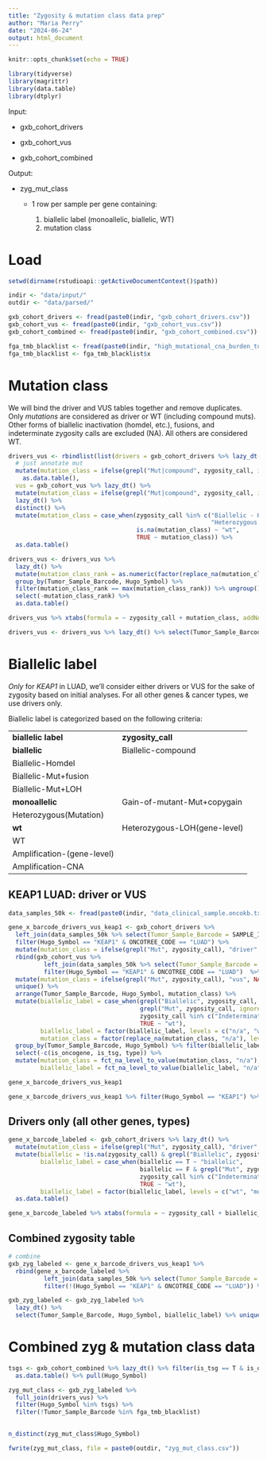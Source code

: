 ```yaml
---
title: "Zygosity & mutation class data prep"
author: "Maria Perry"
date: "2024-06-24"
output: html_document
---
```


```r

knitr::opts_chunk$set(echo = TRUE)

library(tidyverse)
library(magrittr)
library(data.table)
library(dtplyr)

```

Input:

-   gxb_cohort_drivers

-   gxb_cohort_vus

-   gxb_cohort_combined

Output:

-   zyg_mut_class

    -   1 row per sample per gene containing:

        1.  biallelic label (monoallelic, biallelic, WT)
        2.  mutation class

# Load

```r

setwd(dirname(rstudioapi::getActiveDocumentContext()$path))

indir <- "data/input/"
outdir <- "data/parsed/"

gxb_cohort_drivers <- fread(paste0(indir, "gxb_cohort_drivers.csv"))
gxb_cohort_vus <- fread(paste0(indir, "gxb_cohort_vus.csv"))
gxb_cohort_combined <- fread(paste0(indir, "gxb_cohort_combined.csv"))

fga_tmb_blacklist <- fread(paste0(indir, "high_mutational_cna_burden_tumors.50k.txt"))
fga_tmb_blacklist <- fga_tmb_blacklist$x

```

# Mutation class

We will bind the driver and VUS tables together and remove duplicates. Only *mutations* are considered as driver or WT (including compound muts). Other forms of biallelic inactivation (homdel, etc.), fusions, and indeterminate zygosity calls are excluded (NA). All others are considered WT.

```r

drivers_vus <- rbindlist(list(drivers = gxb_cohort_drivers %>% lazy_dt() %>%
  # just annotate mut
  mutate(mutation_class = ifelse(grepl("Mut|compound", zygosity_call, ignore.case = T), "driver", NA_character_)) %>%
    as.data.table(),
  vus = gxb_cohort_vus %>% lazy_dt() %>%
  mutate(mutation_class = ifelse(grepl("Mut|compound", zygosity_call, ignore.case = T), "vus", NA_character_)) %>% as.data.table()), fill = T) %>% 
  lazy_dt() %>%
  distinct() %>%
  mutate(mutation_class = case_when(zygosity_call %in% c("Biallelic - Homdel", 
                                                         "Heterozygous (Fusion)",  "Indeterminate") ~ NA_character_,
                                    is.na(mutation_class) ~ "wt",
                                    TRUE ~ mutation_class)) %>%
  as.data.table()

drivers_vus <- drivers_vus %>%
  lazy_dt() %>%
  mutate(mutation_class_rank = as.numeric(factor(replace_na(mutation_class, "n/a"), levels = c("wt", "vus", "driver", "n/a"), ordered = T))) %>% # easier to take max with explicit NA level
  group_by(Tumor_Sample_Barcode, Hugo_Symbol) %>%
  filter(mutation_class_rank == max(mutation_class_rank)) %>% ungroup() %>%
  select(-mutation_class_rank) %>%
  as.data.table()

drivers_vus %>% xtabs(formula = ~ zygosity_call + mutation_class, addNA = T)

drivers_vus <- drivers_vus %>% lazy_dt() %>% select(Tumor_Sample_Barcode, Hugo_Symbol, mutation_class) %>% unique() %>% as.data.table()

```

# Biallelic label

*Only* for *KEAP1* in LUAD, we'll consider either drivers or VUS for the sake of zygosity based on initial analyses. For all other genes & cancer types, we use drivers only.

Biallelic label is categorized based on the following criteria: 

|                            |                              |
|----------------------------|------------------------------|
| **biallelic label**        | **zygosity_call**            |
| **biallelic**              | Biallelic-compound           |
| Biallelic-Homdel           |                              |
| Biallelic-Mut+fusion       |                              |
| Biallelic-Mut+LOH          |                              |
| **monoallelic**            | Gain-of-mutant-Mut+copygain  |
| Heterozygous(Mutation)     |                              |
| **wt**                     | Heterozygous-LOH(gene-level) |
| WT                         |                              |
| Amplification-(gene-level) |                              |
| Amplification-CNA          |                              |

## KEAP1 LUAD: driver or VUS

```r

data_samples_50k <- fread(paste0(indir, "data_clinical_sample.oncokb.txt.gz")) # use this for cancer type/oncotree code -- manually curated from 50k

gene_x_barcode_drivers_vus_keap1 <- gxb_cohort_drivers %>% 
  left_join(data_samples_50k %>% select(Tumor_Sample_Barcode = SAMPLE_ID, ONCOTREE_CODE)) %>%
  filter(Hugo_Symbol == "KEAP1" & ONCOTREE_CODE == "LUAD") %>% 
  mutate(mutation_class = ifelse(grepl("Mut", zygosity_call), "driver", NA)) %>%
  rbind(gxb_cohort_vus %>% 
          left_join(data_samples_50k %>% select(Tumor_Sample_Barcode = SAMPLE_ID, ONCOTREE_CODE)) %>% 
          filter(Hugo_Symbol == "KEAP1" & ONCOTREE_CODE == "LUAD")  %>% 
  mutate(mutation_class = ifelse(grepl("Mut", zygosity_call), "vus", NA))) %>%
  unique() %>%
  arrange(Tumor_Sample_Barcode, Hugo_Symbol, mutation_class) %>%
  mutate(biallelic_label = case_when(grepl("Biallelic", zygosity_call, ignore.case = T) ~ "biallelic",
                                     grepl("Mut", zygosity_call, ignore.case = T) ~ "monoallelic",
                                     zygosity_call %in% c("Indeterminate", "Heterozygous (Fusion)") ~ "n/a",
                                     TRUE ~ "wt"),
         biallelic_label = factor(biallelic_label, levels = c("n/a", "wt", "monoallelic", "biallelic"), ordered = T), 
         mutation_class = factor(replace_na(mutation_class, "n/a"), levels = c("n/a", "vus", "driver"), ordered = T)) %>% # easier to take max with explicit NA level 
  group_by(Tumor_Sample_Barcode, Hugo_Symbol) %>% filter(biallelic_label == max(biallelic_label)) %>%
  select(-c(is_oncogene, is_tsg, type)) %>%
  mutate(mutation_class = fct_na_level_to_value(mutation_class, "n/a"),
         biallelic_label = fct_na_level_to_value(biallelic_label, "n/a"))

gene_x_barcode_drivers_vus_keap1

gene_x_barcode_drivers_vus_keap1 %>% filter(Hugo_Symbol == "KEAP1") %>% xtabs(formula = ~ zygosity_call + biallelic_label, addNA = T)

```

## Drivers only (all other genes, types)

```r

gene_x_barcode_labeled <- gxb_cohort_drivers %>% lazy_dt() %>% 
  mutate(mutation_class = ifelse(grepl("Mut", zygosity_call), "driver", NA_character_)) %>% 
  mutate(biallelic = !is.na(zygosity_call) & grepl("Biallelic", zygosity_call, ignore.case = T),
         biallelic_label = case_when(biallelic == T ~ "biallelic",
                                     biallelic == F & grepl("Mut", zygosity_call, ignore.case = T) ~ "monoallelic",
                                     zygosity_call %in% c("Indeterminate", "Heterozygous (Fusion)") ~ NA_character_,
                                     TRUE ~ "wt"),
         biallelic_label = factor(biallelic_label, levels = c("wt", "monoallelic", "biallelic"), ordered = T)) %>%
  as.data.table()

gene_x_barcode_labeled %>% xtabs(formula = ~ zygosity_call + biallelic_label)

```

## Combined zygosity table

```r

# combine
gxb_zyg_labeled <- gene_x_barcode_drivers_vus_keap1 %>%
  rbind(gene_x_barcode_labeled %>% 
          left_join(data_samples_50k %>% select(Tumor_Sample_Barcode = SAMPLE_ID, ONCOTREE_CODE)) %>%
          filter(!(Hugo_Symbol == "KEAP1" & ONCOTREE_CODE == "LUAD")) %>% select(-c(is_oncogene, is_tsg, type))) 

gxb_zyg_labeled <- gxb_zyg_labeled %>%
  lazy_dt() %>%
  select(Tumor_Sample_Barcode, Hugo_Symbol, biallelic_label) %>% unique() %>% as.data.table()

```

# Combined zyg & mutation class data

```r

tsgs <- gxb_cohort_combined %>% lazy_dt() %>% filter(is_tsg == T & is_oncogene == F) %>% select(Hugo_Symbol) %>% unique() %>%
  as.data.table() %>% pull(Hugo_Symbol)

zyg_mut_class <- gxb_zyg_labeled %>%
  full_join(drivers_vus) %>%
  filter(Hugo_Symbol %in% tsgs) %>%
  filter(!Tumor_Sample_Barcode %in% fga_tmb_blacklist)
  

n_distinct(zyg_mut_class$Hugo_Symbol)

fwrite(zyg_mut_class, file = paste0(outdir, "zyg_mut_class.csv"))

```
